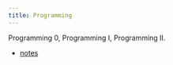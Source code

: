 ```yaml
---
title: Programming
---
```


Programming 0, Programming I, Programming II.

* [notes](https://igor-dimi.github.io/programming-notes/)